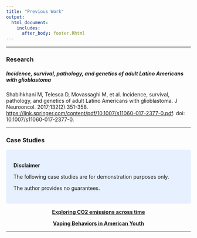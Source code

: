 ```yaml
---
title: "Previous Work"
output: 
  html_document:
    includes:
      after_body: footer.Rhtml
---
```


<style>
.center {
 text-align: center
}
</style>

***

### Research

##### Incidence, survival, pathology, and genetics of adult Latino Americans with glioblastoma

Shabihkhani M, Telesca D, Movassaghi M, et al. Incidence, survival, pathology, and genetics of adult Latino Americans with glioblastoma. J Neurooncol. 2017;132(2):351-358. [https://link.springer.com/content/pdf/10.1007/s11060-017-2377-0.pdf](https://link.springer.com/content/pdf/10.1007/s11060-017-2377-0.pdf). doi: 10.1007/s11060-017-2377-0.

***

### Case Studies

<style>
div.blue { background-color:#e6f0ff; border-radius: 5px; padding: 20px;}
</style>
<div class = "blue">

**Disclaimer**

The following case studies are for demonstration purposes only.

The author provides no guarantees. 
</div>

<p class="center">[**Exploring CO2 emissions across time**](https://opencasestudies.github.io/ocs-bp-co2-emissions/)</p>

<p class="center">[**Vaping Behaviors in American Youth**](https://opencasestudies.github.io/ocs-bloomberg-vaping-case-study/index.html)</p>

***